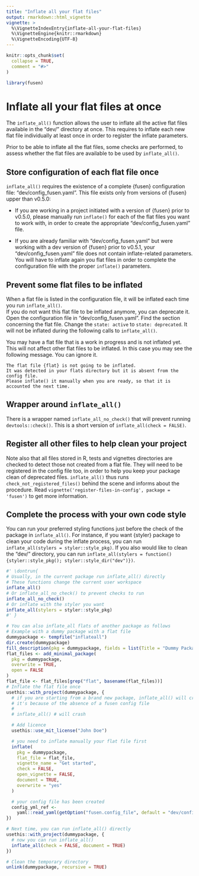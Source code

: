 ```yaml
---
title: "Inflate all your flat files"
output: rmarkdown::html_vignette
vignette: >
  %\VignetteIndexEntry{inflate-all-your-flat-files}
  %\VignetteEngine{knitr::rmarkdown}
  %\VignetteEncoding{UTF-8}
---
```


```r
knitr::opts_chunk$set(
  collapse = TRUE,
  comment = "#>"
)
```

```r
library(fusen)
```

<!-- WARNING - This vignette is generated by {fusen} from dev/flat_inflate_all.Rmd: do not edit by hand -->

# Inflate all your flat files at once

The `inflate_all()` function allows the user to inflate all the active flat files available in the "dev/" directory at once.
This requires to inflate each new flat file individually at least once in order to register the inflate parameters.

Prior to be able to inflate all the flat files, some checks are performed, to assess whether the flat files are available to be used by `inflate_all()`.


## Store configuration of each flat file once

`inflate_all()` requires the existence of a complete {fusen} configuration file: "dev/config_fusen.yaml". This file exists only from versions of {fusen} upper than v0.5.0:

- If you are working in a project initiated with a version of {fusen} prior to v0.5.0, please manually run `inflate()` for each of the flat files you want to work with, in order to create the appropriate "dev/config_fusen.yaml" file.

- If you are already familiar with "dev/config_fusen.yaml" but were working with a dev version of {fusen} prior to v0.5.1, your "dev/config_fusen.yaml" file does not contain inflate-related parameters. You will have to inflate again you flat files in order to complete the configuration file with the proper `inflate()` parameters.


## Prevent some flat files to be inflated

When a flat file is listed in the configuration file, it will be inflated each time you run `inflate_all()`.  
If you do not want this flat file to be inflated anymore, you can deprecate it. Open the configuration file in "dev/config_fusen.yaml". Find the section concerning the flat file.
Change the `state: active` to `state: deprecated`. It will not be inflated during the following calls to `inflate_all()`.

You may have a flat file that is a work in progress and is not inflated yet.
This will not affect other flat files to be inflated. In this case you may see the following message. You can ignore it.

```
The flat file {flat} is not going to be inflated.
It was detected in your flats directory but it is absent from the config file.
Please inflate() it manually when you are ready, so that it is accounted the next time.
```



## Wrapper around `inflate_all()`

There is a wrapper named `inflate_all_no_check()` that will prevent running `devtools::check()`. This is a short version of `inflate_all(check = FALSE)`.


## Register all other files to help clean your project

Note also that all files stored in R, tests and vignettes directories are checked to detect those not created from a flat file. They will need to be registered in the config file too, in order to help you keep your package clean of deprecated files. `inflate_all()` thus runs `check_not_registered_files()` behind the scene and informs about the procedure. Read `vignette('register-files-in-config', package = 'fusen')` to get more information.


## Complete the process with your own code style

You can run your preferred styling functions just before the check of the package in `inflate_all()`. For instance, if you want {styler} package to clean your code during the inflate process, you can run `inflate_all(stylers = styler::style_pkg)`. If you also would like to clean the "dev/" directory, you can run `inflate_all(stylers = function() {styler::style_pkg(); styler::style_dir("dev")})`.


  

```r
#' \dontrun{
# Usually, in the current package run inflate_all() directly
# These functions change the current user workspace
inflate_all()
# Or inflate_all_no_check() to prevent checks to run
inflate_all_no_check()
# Or inflate with the styler you want
inflate_all(stylers = styler::style_pkg)
#' }

# You can also inflate_all flats of another package as follows
# Example with a dummy package with a flat file
dummypackage <- tempfile("inflateall")
dir.create(dummypackage)
fill_description(pkg = dummypackage, fields = list(Title = "Dummy Package"))
flat_files <- add_minimal_package(
  pkg = dummypackage,
  overwrite = TRUE,
  open = FALSE
)
flat_file <- flat_files[grep("flat", basename(flat_files))]
# Inflate the flat file once
usethis::with_project(dummypackage, {
  # if you are starting from a brand new package, inflate_all() will crash
  # it's because of the absence of a fusen config file
  #
  # inflate_all() # will crash

  # Add licence
  usethis::use_mit_license("John Doe")

  # you need to inflate manually your flat file first
  inflate(
    pkg = dummypackage,
    flat_file = flat_file,
    vignette_name = "Get started",
    check = FALSE,
    open_vignette = FALSE,
    document = TRUE,
    overwrite = "yes"
  )

  # your config file has been created
  config_yml_ref <-
    yaml::read_yaml(getOption("fusen.config_file", default = "dev/config_fusen.yaml"))
})

# Next time, you can run inflate_all() directly
usethis::with_project(dummypackage, {
  # now you can run inflate_all()
  inflate_all(check = FALSE, document = TRUE)
})

# Clean the temporary directory
unlink(dummypackage, recursive = TRUE)
```

  


